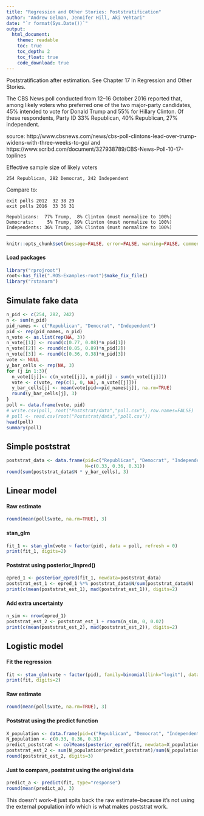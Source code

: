 ```yaml
---
title: "Regression and Other Stories: Poststratification"
author: "Andrew Gelman, Jennifer Hill, Aki Vehtari"
date: "`r format(Sys.Date())`"
output:
  html_document:
    theme: readable
    toc: true
    toc_depth: 2
    toc_float: true
    code_download: true
---
```

Poststratification after estimation. See Chapter 17 in Regression
and Other Stories.

The CBS News poll conducted from 12--16 October 2016 reported that,
among likely voters who preferred one of the two major-party
candidates, 45\% intended to vote for Donald Trump and 55\% for
Hillary Clinton.  Of these respondents, Party ID 33\% Republican,
40\% Republican, 27\% independent.

source:  http://www.cbsnews.com/news/cbs-poll-clintons-lead-over-trump-widens-with-three-weeks-to-go/
and https://www.scribd.com/document/327938789/CBS-News-Poll-10-17-toplines

Effective sample size of likely voters
```
254 Republican, 282 Democrat, 242 Independent
```

Compare to:
```
exit polls 2012  32 38 29
exit polls 2016  33 36 31
```

```
Republicans:  77% Trump,  8% Clinton (must normalize to 100%)
Democrats:     5% Trump, 89% Clinton (must normalize to 100%)
Independents: 36% Trump, 38% Clinton (must normalize to 100%)
```
-------------


````r
knitr::opts_chunk$set(message=FALSE, error=FALSE, warning=FALSE, comment=NA)
````

#### Load packages

````r
library("rprojroot")
root<-has_file(".ROS-Examples-root")$make_fix_file()
library("rstanarm")
````

## Simulate fake data

````r
n_pid <- c(254, 282, 242)
n <- sum(n_pid)
pid_names <- c("Republican", "Democrat", "Independent")
pid <- rep(pid_names, n_pid)
n_vote <- as.list(rep(NA, 3))
n_vote[[1]] <- round(c(0.77, 0.08)*n_pid[1])
n_vote[[2]] <- round(c(0.05, 0.89)*n_pid[2])
n_vote[[3]] <- round(c(0.36, 0.38)*n_pid[3])
vote <- NULL
y_bar_cells <- rep(NA, 3)
for (j in 1:3){
  n_vote[[j]]<- c(n_vote[[j]], n_pid[j] - sum(n_vote[[j]]))
  vote <- c(vote, rep(c(1, 0, NA), n_vote[[j]]))
  y_bar_cells[j] <- mean(vote[pid==pid_names[j]], na.rm=TRUE)
  round(y_bar_cells[j], 3)
}
poll <- data.frame(vote, pid)
# write.csv(poll, root("Poststrat/data","poll.csv"), row.names=FALSE)
# poll <- read.csv(root("Poststrat/data","poll.csv"))
head(poll)
summary(poll)
````

## Simple poststrat

````r
poststrat_data <- data.frame(pid=c("Republican", "Democrat", "Independent"),
                             N=c(0.33, 0.36, 0.31))
round(sum(poststrat_data$N * y_bar_cells), 3)
````

## Linear model
#### Raw estimate

````r
round(mean(poll$vote, na.rm=TRUE), 3)
````

#### stan_glm

````r
fit_1 <- stan_glm(vote ~ factor(pid), data = poll, refresh = 0)
print(fit_1, digits=2)
````

#### Poststrat using posterior_linpred()

````r
epred_1 <- posterior_epred(fit_1, newdata=poststrat_data)
poststrat_est_1 <- epred_1 %*% poststrat_data$N/sum(poststrat_data$N)
print(c(mean(poststrat_est_1), mad(poststrat_est_1)), digits=2)
````

#### Add extra uncertainty

````r
n_sim <- nrow(epred_1)
poststrat_est_2 <- poststrat_est_1 + rnorm(n_sim, 0, 0.02)
print(c(mean(poststrat_est_2), mad(poststrat_est_2)), digits=2)
````

## Logistic model
#### Fit the regression

````r
fit <- stan_glm(vote ~ factor(pid), family=binomial(link="logit"), data = poll, refresh = 0)
print(fit, digits=2)
````

#### Raw estimate

````r
round(mean(poll$vote, na.rm=TRUE), 3)
````

#### Poststrat using the predict function

````r
X_population <- data.frame(pid=c("Republican", "Democrat", "Independent"))
N_population <- c(0.33, 0.36, 0.31)
predict_poststrat <- colMeans(posterior_epred(fit, newdata=X_population))
poststrat_est_2 <- sum(N_population*predict_poststrat)/sum(N_population)
round(poststrat_est_2, digits=3)
````

#### Just to compare, poststrat using the original data

````r
predict_a <- predict(fit, type="response")
round(mean(predict_a), 3)
````

This doesn't work--it just spits back the raw estimate--because it's not using the external population info which is what makes poststrat work.

